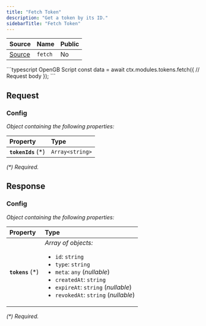 ```yaml
---
title: "Fetch Token"
description: "Get a token by its ID."
sidebarTitle: "Fetch Token"
---
```


| Source                                                                                                      | Name       | Public     |
| ----------------------------------------------------------------------------------------------------------- | ---------- | ---------- |
| [Source](https://github.com/rivet-gg/opengb-modules/tree/main/modules/tokens/scripts/fetch.ts) | `fetch` | No |

<RequestExample>
```typescript OpenGB Script
const data = await ctx.modules.tokens.fetch({
  // Request body
});
```

</RequestExample>

## Request



### Config

_Object containing the following properties:_

| Property            | Type            |
| :------------------ | :-------------- |
| **`tokenIds`** (\*) | `Array<string>` |

_(\*) Required._


## Response



### Config

_Object containing the following properties:_

| Property          | Type                                                                                                                                                                                                                                     |
| :---------------- | :--------------------------------------------------------------------------------------------------------------------------------------------------------------------------------------------------------------------------------------- |
| **`tokens`** (\*) | _Array of objects:_<br /><ul><li>`id`: `string`</li><li>`type`: `string`</li><li>`meta`: `any` (_nullable_)</li><li>`createdAt`: `string`</li><li>`expireAt`: `string` (_nullable_)</li><li>`revokedAt`: `string` (_nullable_)</li></ul> |

_(\*) Required._

